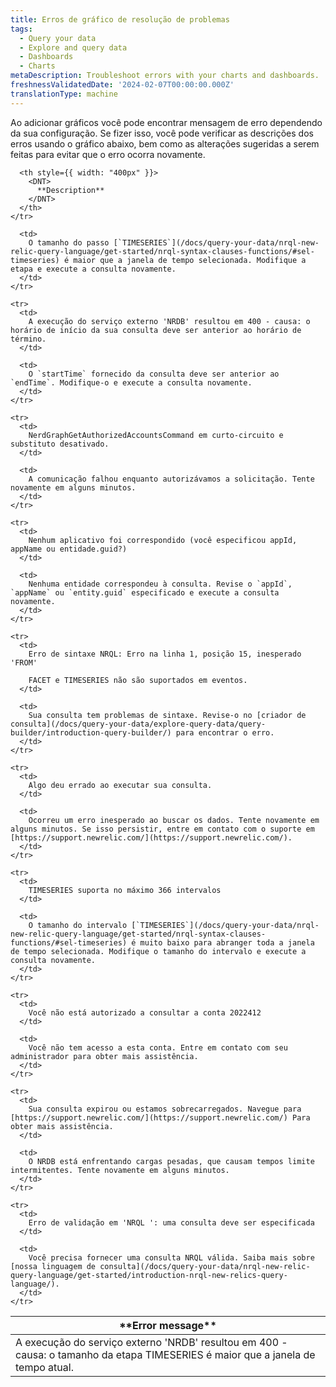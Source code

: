 ```yaml
---
title: Erros de gráfico de resolução de problemas
tags:
  - Query your data
  - Explore and query data
  - Dashboards
  - Charts
metaDescription: Troubleshoot errors with your charts and dashboards.
freshnessValidatedDate: '2024-02-07T00:00:00.000Z'
translationType: machine
---
```


Ao adicionar gráficos você pode encontrar mensagem de erro dependendo da sua configuração. Se fizer isso, você pode verificar as descrições dos erros usando o gráfico abaixo, bem como as alterações sugeridas a serem feitas para evitar que o erro ocorra novamente.

<table>
  <thead>
    <tr>
      <th style={{ width: "400px" }}>
        <DNT>
          **Error message**
        </DNT>
      </th>

      <th style={{ width: "400px" }}>
        <DNT>
          **Description**
        </DNT>
      </th>
    </tr>
  </thead>

  <tbody>
    <tr>
      <td>
        A execução do serviço externo 'NRDB' resultou em 400 - causa: o tamanho da etapa TIMESERIES é maior que a janela de tempo atual.
      </td>

      <td>
        O tamanho do passo [`TIMESERIES`](/docs/query-your-data/nrql-new-relic-query-language/get-started/nrql-syntax-clauses-functions/#sel-timeseries) é maior que a janela de tempo selecionada. Modifique a etapa e execute a consulta novamente.
      </td>
    </tr>

    <tr>
      <td>
        A execução do serviço externo 'NRDB' resultou em 400 - causa: o horário de início da sua consulta deve ser anterior ao horário de término.
      </td>

      <td>
        O `startTime` fornecido da consulta deve ser anterior ao `endTime`. Modifique-o e execute a consulta novamente.
      </td>
    </tr>

    <tr>
      <td>
        NerdGraphGetAuthorizedAccountsCommand em curto-circuito e substituto desativado.
      </td>

      <td>
        A comunicação falhou enquanto autorizávamos a solicitação. Tente novamente em alguns minutos.
      </td>
    </tr>

    <tr>
      <td>
        Nenhum aplicativo foi correspondido (você especificou appId, appName ou entidade.guid?)
      </td>

      <td>
        Nenhuma entidade correspondeu à consulta. Revise o `appId`, `appName` ou `entity.guid` especificado e execute a consulta novamente.
      </td>
    </tr>

    <tr>
      <td>
        Erro de sintaxe NRQL: Erro na linha 1, posição 15, inesperado 'FROM'

        FACET e TIMESERIES não são suportados em eventos.
      </td>

      <td>
        Sua consulta tem problemas de sintaxe. Revise-o no [criador de consulta](/docs/query-your-data/explore-query-data/query-builder/introduction-query-builder/) para encontrar o erro.
      </td>
    </tr>

    <tr>
      <td>
        Algo deu errado ao executar sua consulta.
      </td>

      <td>
        Ocorreu um erro inesperado ao buscar os dados. Tente novamente em alguns minutos. Se isso persistir, entre em contato com o suporte em [https://support.newrelic.com/](https://support.newrelic.com/).
      </td>
    </tr>

    <tr>
      <td>
        TIMESERIES suporta no máximo 366 intervalos
      </td>

      <td>
        O tamanho do intervalo [`TIMESERIES`](/docs/query-your-data/nrql-new-relic-query-language/get-started/nrql-syntax-clauses-functions/#sel-timeseries) é muito baixo para abranger toda a janela de tempo selecionada. Modifique o tamanho do intervalo e execute a consulta novamente.
      </td>
    </tr>

    <tr>
      <td>
        Você não está autorizado a consultar a conta 2022412
      </td>

      <td>
        Você não tem acesso a esta conta. Entre em contato com seu administrador para obter mais assistência.
      </td>
    </tr>

    <tr>
      <td>
        Sua consulta expirou ou estamos sobrecarregados. Navegue para [https://support.newrelic.com/](https://support.newrelic.com/) Para obter mais assistência.
      </td>

      <td>
        O NRDB está enfrentando cargas pesadas, que causam tempos limite intermitentes. Tente novamente em alguns minutos.
      </td>
    </tr>

    <tr>
      <td>
        Erro de validação em 'NRQL ': uma consulta deve ser especificada
      </td>

      <td>
        Você precisa fornecer uma consulta NRQL válida. Saiba mais sobre [nossa linguagem de consulta](/docs/query-your-data/nrql-new-relic-query-language/get-started/introduction-nrql-new-relics-query-language/).
      </td>
    </tr>
  </tbody>
</table>
